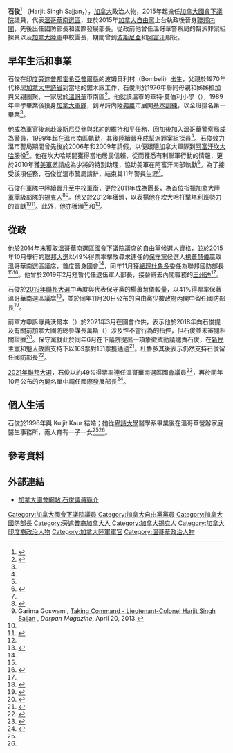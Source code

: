 {{noteTA
|G1=地名
|G2=People
|1=zh-cn:特鲁多; zh-hk:杜魯多; zh-tw:杜魯道
}}
{{Infobox officeholder
|honorific-prefix = <!--[[The_Honourable|The Honourable]]-->
|name             = 石俊
|native_name      = Harjit Sajjan
|honorific-suffix = {{post-nominals|country=CAN|PC|OMM|MSM|CD|MP|size=100%}}
|image            = Harjit Sajjan at NATO in Belgium - 2017 (37569965574) (cropped).jpg

|office           = 加拿大國際發展部長
|term_start       = 2021年10月26日
|term_end         =
|primeminister    = [[賈斯汀·杜魯多|賈斯汀·杜魯多]]
|predecessor      = 卡琳娜·古爾德

|office2          = 加拿大國防部長
|primeminister2   = [[賈斯汀·杜魯多|賈斯汀·杜魯多]]
|term_start2      = 2015年11月4日
|term_end2        = 2021年10月26日
|predecessor2     = [[賈森·康尼|賈森·康尼]]
|successor2       = [[安妮塔·阿南德|安妮塔·阿南德]]

|office3          = [[加拿大國會下議院|加拿大國會下議院]]議員
|constituency3    = [[溫哥華南選區|溫哥華南]]
|term_start3      = 2015年10月19日
|term_end3        = 
|predecessor3     = [[楊蕭慧儀|楊蕭慧儀]]
|successor3       = 

|birth_date       = {{birth date and age|mf=yes|1970|9|6}}<ref name="parlinfo">{{cite web |url=https://lop.parl.ca/sites/ParlInfo/default/en_CA/People/Profile?personId=18450 |title=Profile - Sajjan, Harjit Singh |accessdate=2019-12-10 |publisher=[[加拿大國會|加拿大國會]] |archive-date=2019-12-10 |archive-url=https://web.archive.org/web/20191210155015/https://lop.parl.ca/sites/ParlInfo/default/en_CA/People/Profile%3FpersonId%3D18450 |dead-url=no }}</ref>
|birth_place      = [[印度|印度]][[旁遮普邦|旁遮普邦]][[霍希亞普爾縣|霍希亞普爾縣]]
|death_date       = 
|death_place      = 
|party            = [[加拿大自由黨|加拿大自由黨]]
|occupation       = 軍人、警察
|spouse           = Kuljit Kaur Sajjan
|allegiance       = {{flag|Canada}}
|branch           = {{Army|Canada}}
|serviceyears     = 1989年–2015年<ref name=release151110>{{cite news|last1=Pugliese|first1=David|title=Defence Minister Harjit Sajjan released from military — so he doesn't have to take orders from generals|url=http://news.nationalpost.com/news/canada/defence-minister-harjit-sajjan-released-from-military-so-he-doesnt-have-to-take-orders-from-generals|accessdate=11 November 2015|work=National Post|agency=Postmedia News|publisher=Postmedia Network Inc.|date=10 November 2015|archive-date=2021-04-30|archive-url=https://web.archive.org/web/20210430052924/https://nationalpost.com/category/news/|dead-url=no}}</ref>
|rank             = [[中校|中校]]
}}
'''石俊'''<ref name="明報151105">{{cite news |url=http://www.mingpaocanada.com/van/htm/News/20151105/vaa5.htm?m=0 |title=三名卑詩閣員小檔案 |publisher=《[[明報|明報]]》加西版 |date=2015-11-05 |accessdate=2016-02-06 |archive-date=2017-04-24 |archive-url=https://web.archive.org/web/20170424090133/http://www.mingpaocanada.com/van/htm/News/20151105/vaa5.htm?m=0 |dead-url=no }}</ref> {{post-nominals|country=CAN|PC|OMM|MSM|CD|MP}} （Harjit Singh Sajjan，{{bd|1970年|9月6日|||catIdx=Sajjan, Harjit}}），[[加拿大|加拿大]]政治人物，2015年起擔任[[加拿大國會下議院|加拿大國會下議院]]議員，代表[[溫哥華南選區|溫哥華南選區]]，並於2015年[[加拿大自由黨|加拿大自由黨]]上台執政後晉身[[加拿大内閣|聯邦内閣]]，先後出任國防部長和國際發展部長。從政前他曾任溫哥華警察局的幫派罪案組探員以及[[加拿大陸軍|加拿大陸軍]]中校團長，期間曾到[[波斯尼亞|波斯尼亞]]和[[阿富汗|阿富汗]]服役。

==早年生活和事業==
石俊在[[印度|印度]][[旁遮普邦|旁遮普邦]][[霍希亞普爾縣|霍希亞普爾縣]]的波姆貝利村（Bombeli）出生，父親於1970年代移居[[加拿大|加拿大]][[卑詩省|卑詩省]]到當地的鋸木廠工作，石俊則於1976年聯同母親和姊姊抵加與父親團聚，一家居於[[溫哥華|溫哥華]]市南區<ref name="Macleans160108">{{cite web |url=http://www.macleans.ca/politics/ottawa/harjit-sajjan-the-secret-weapons-of-trudeaus-commando-in-chief/ |title=Harjit Sajjan: Canada's 'bad-ass' defence minister |date=2016-01-08 |work=《[[麥克林|麥克林]]》雜誌 |first=John |last=Geddes |accessdate=2016-02-06 |archive-date=2016-02-05 |archive-url=https://web.archive.org/web/20160205085622/http://www.macleans.ca/politics/ottawa/harjit-sajjan-the-secret-weapons-of-trudeaus-commando-in-chief/ |dead-url=no }}</ref>。他就讀溫市的華特·莫伯利小學（{{lang|en|Walter Moberly Elementary School}}），1989年中學畢業後投身[[加拿大軍隊|加拿大軍隊]]，到卑詩内陸[[弗農|弗農]]市展開[[新兵訓練|基本訓練]]，以全班排名第一畢業<ref name="Macleans160108"/>。

他成為軍官後派赴[[波斯尼亞|波斯尼亞]]參與[[北大西洋公約組織|北約]]的維持和平任務，回加後加入溫哥華警察局成為警員，1999年起在溫市南區執勤，其後陸續晉升成幫派罪案組探員<ref name="Macleans160108"/>。石俊效力溫市警局期間曾先後於2006年和2009年請假，以便跟隨加拿大軍隊到[[阿富汗|阿富汗]][[坎大哈|坎大哈]]服役<ref name="Macleans160108"/>。他在坎大哈期間獲得當地居民信賴，從而獲悉有利聯軍行動的情報，更於2010年獲[[美軍|美軍]]邀請成為{{le|詹姆斯·泰瑞|James L. Terry}}少將的特別助理，協助美軍在阿富汗南部執勤<ref>{{cite web|url=http://www.nationalobserver.com/2015/11/04/opinion/you-have-no-idea-how-badass-trudeaus-defence-minister-really|title=You have no idea how badass Trudeau's Defence Minister really is|work=National Observer|accessdate=2016-02-06|archive-date=2016-02-02|archive-url=https://web.archive.org/web/20160202002641/http://www.nationalobserver.com/2015/11/04/opinion/you-have-no-idea-how-badass-trudeaus-defence-minister-really|dead-url=no}}</ref>。為了接受該項任務，石俊從溫市警局請辭，結束其11年警員生涯<ref name="Macleans160108"/>。

石俊在軍隊中陸續晉升至[[中校|中校]]軍銜，更於2011年成為{{le|英屬哥倫比亞團|The British Columbia Regiment (Duke of Connaught's Own)}}團長，為首位指揮[[加拿大陸軍|加拿大陸軍]]團級部隊的[[錫克人|錫克人]]<ref name="CBC151105">{{cite web |url=http://www.cbc.ca/news/canada/british-columbia/harjit-sajjan-badass-canada-defence-minister-1.3304931 |title=Harjit Sajjan: Meet Canada's new 'badass' defence minister |date=2015-11-05 |accessdate=2016-02-06 |publisher=[[加拿大廣播公司|CBC News]] |archive-date=2015-11-05 |archive-url=https://web.archive.org/web/20151105140205/http://www.cbc.ca/news/canada/british-columbia/harjit-sajjan-badass-canada-defence-minister-1.3304931 |dead-url=no }}</ref><ref>Garima Goswami, [http://www.darpanmagazine.com/magazine/spotlight/taking-commandlieutenantcolonel-harjit-singh-sajjan/ Taking Command - Lieutenant-Colonel Harjit Singh Sajjan] {{Wayback|url=http://www.darpanmagazine.com/magazine/spotlight/taking-commandlieutenantcolonel-harjit-singh-sajjan/ |date=20160305191843 }}, ''Darpan Magazine'', April 20, 2013.</ref>。他又於2012年獲頒{{le|傑出服役獎章 (加拿大)|Meritorious Service Medal (Canada)|傑出服役獎章}}，以表揚他在坎大哈打擊塔利班勢力的貢獻<ref name="CBC151105" /><ref>{{cite web|url=https://www.gg.ca/honour.aspx?id=903&t=16&ln=Sajjan|title=The Governor General of Canada > Find a Recipient|work=gg.ca|access-date=2016-02-06|archive-date=2021-04-30|archive-url=https://web.archive.org/web/20210430053001/https://www.gg.ca/en/honours/recipients|dead-url=no}}</ref>。此外，他亦獲頒{{le|加拿大維持和平服務獎章|Canadian Peacekeeping Service Medal}}<ref name="CBC151105" />和{{le|軍功勳章 (加拿大)|Order of Military Merit (Canada)|軍功勳章}}<ref>{{cite web |url=https://www.gg.ca/document.aspx?id=15668&lan=eng |title=Order of Military Merit Investiture Ceremony |date=2014-06-18 |accessdate=2016-02-06 |work=gg.ca |archive-date=2018-05-17 |archive-url=https://web.archive.org/web/20180517140247/http://www.gg.ca//document.aspx?id=15668&lan=eng |dead-url=no }}</ref>。

==從政==
他於2014年末獲取[[溫哥華南選區|溫哥華南選區]][[加拿大國會下議院|國會下議院]]議席的[[加拿大自由黨|自由黨]]候選人資格，並於2015年10月舉行的[[2015年加拿大聯邦大選|聯邦大選]]以49%得票率擊敗尋求連任的[[加拿大保守黨|保守黨]]候選人[[楊蕭慧儀|楊蕭慧儀]]贏取溫哥華南選區議席，首度晉身國會<ref name="CBC151105"/>，同年11月獲[[加拿大總理|總理]][[賈斯汀·杜魯多|杜魯多]]委任為聯邦國防部長<ref name="CBC151105"/><ref>{{Cite news|url = http://www.cbc.ca/news/politics/full-list-of-justin-trudeau-s-cabinet-1.3300699|title = Full list of Justin Trudeau's cabinet|last = |first = |date = 4 November 2015|work = CBC News|access-date = 4 November 2015|via = |archive-date = 2019-04-03|archive-url = https://web.archive.org/web/20190403163026/https://www.cbc.ca/news/politics/full-list-of-justin-trudeau-s-cabinet-1.3300699|dead-url = no}}</ref>。他曾於2019年2月短暫代任退伍軍人部長，接替辭去內閣職務的[[王州迪|王州迪]]<ref name="parlinfo"/>。

石俊於[[2019年加拿大聯邦大選|2019年聯邦大選]]中再度與代表保守黨的楊蕭慧儀較量，以41%得票率保著溫哥華南選區議席<ref>{{cite news |url= https://www.singtao.ca/3861006/2019-10-22/post-%e6%a5%8a%e8%95%ad%e6%85%a7%e5%84%80%e4%b8%8d%e6%95%b5%e7%9f%b3%e4%bf%8a-%e6%ad%b8%e5%92%8e%e6%8a%95%e7%a5%a8%e7%8e%87%e5%a4%aa%e4%bd%8e/ |title=楊蕭慧儀不敵石俊 歸咎投票率太低 |publisher=《[[星島日報|星島日報]]》加西版 |date=2019-10-22 |accessdate=2019-12-10 }}</ref>，並於同年11月20日公布的自由黨少數政府內閣中留任國防部長<ref>{{Cite news|url = https://www.cbc.ca/news/politics/justin-trudeau-full-cabinet-complete-list-1.5365026|title = Who's who in Justin Trudeau's 2019 cabinet|last = Zimonjic|first = Peter|date = 2019-11-20|work = CBC News|access-date = 2019-12-10|archive-date = 2020-10-28|archive-url = https://web.archive.org/web/20201028203046/https://www.cbc.ca/news/politics/justin-trudeau-full-cabinet-complete-list-1.5365026|dead-url = no}}</ref>。

前軍方申訴專員沃爾本（{{lang|en|Gary Walbourne}}）於2021年3月在國會作供，表示他於2018年向石俊提及有關前加拿大國防總參謀長萬斯（{{lang|en|Jonathan Vance}}）涉及性不當行為的指控，但石俊並未審閱相關證據<ref>{{Cite news|url = https://www.cbc.ca/news/politics/sajjan-vance-walbourne-trudeau-canadian-forces-1.5938534|title = Trudeau says he still has confidence in Sajjan after ombudsman's testimony|last = Brewster|first = Murray|date = 2021-03-05|work = CBC News|access-date = 2021-11-06|archive-date = 2021-11-07|archive-url = https://web.archive.org/web/20211107211645/https://www.cbc.ca/news/politics/sajjan-vance-walbourne-trudeau-canadian-forces-1.5938534|dead-url = no}}</ref>。保守黨就此於同年6月在下議院提出一項象徵式動議譴責石俊，在[[加拿大新民主黨|新民主黨]]和[[魁人政團|魁人政團]]支持下以169票對151票獲通過<ref>{{Cite news|url = https://www.cbc.ca/news/politics/mps-censure-sajjan-1.6070723|title = MPs vote to censure Sajjan over handling of sexual misconduct in the Armed Forces|last = Tasker|first = John Paul|date = 2021-06-18|work = CBC News|access-date = 2021-11-06|archive-date = 2021-11-07|archive-url = https://web.archive.org/web/20211107224334/https://www.cbc.ca/news/politics/mps-censure-sajjan-1.6070723|dead-url = no}}</ref>。杜魯多其後表示仍然支持石俊留任國防部長<ref>{{cite news |url=http://www.mingpaocanada.com/tor/htm/News/20210619/tdd1_r.htm |title=杜魯多力挺國防部長石俊 批保守黨藉軍中危機詆毀 |publisher=《[[明報|明報]]》加東網 |date=2021-06-19 |accessdate=2021-11-06 }}</ref>。

[[2021年加拿大聯邦大選|2021年聯邦大選]]，石俊以約49%得票率連任溫哥華南選區國會議員<ref>{{cite web |url=https://lop.parl.ca/sites/ParlInfo/default/en_CA/ElectionsRidings/Ridings/Profile?OrganizationId=9536 |title=Profile - Vancouver South, British Columbia (2004-05-23 - ) |accessdate=2021-11-06 |publisher=[[加拿大國會|加拿大國會]] |archive-date=2021-11-06 |archive-url=https://web.archive.org/web/20211106190259/https://lop.parl.ca/sites/ParlInfo/default/en_CA/ElectionsRidings/Ridings/Profile?OrganizationId=9536 |dead-url=no }}</ref>，再於同年10月公布的內閣名單中調任國際發展部長<ref>{{cite news|url=https://www.singtao.ca/5317126/2021-10-26/news-%E6%96%B0%E5%85%A7%E9%96%A3%E5%90%8D%E5%96%AE%E5%87%BA%E7%88%90+%E9%98%BF%E5%8D%97%E5%BE%B7%E5%87%BA%E4%BB%BB%E5%9C%8B%E9%98%B2%E9%83%A8%E9%95%B7+%E5%8E%9F%E5%A4%96%E4%BA%A4%E9%83%A8%E9%95%B7%E5%98%89%E8%AB%BE%E8%A2%AB%E6%92%A4%E6%8F%9B/?variant=zh-hk|title=新內閣名單出爐 阿南德出任國防部長 原外交部長嘉諾被撤換|work=《星島日報》加東版|date=2021-10-26|accessdate=2021-11-05|archive-date=2021-11-07|archive-url=https://web.archive.org/web/20211107115614/https://www.singtao.ca/5317126/2021-10-26/news-%E6%96%B0%E5%85%A7%E9%96%A3%E5%90%8D%E5%96%AE%E5%87%BA%E7%88%90+%E9%98%BF%E5%8D%97%E5%BE%B7%E5%87%BA%E4%BB%BB%E5%9C%8B%E9%98%B2%E9%83%A8%E9%95%B7+%E5%8E%9F%E5%A4%96%E4%BA%A4%E9%83%A8%E9%95%B7%E5%98%89%E8%AB%BE%E8%A2%AB%E6%92%A4%E6%8F%9B/?variant=zh-hk|dead-url=no}}</ref>。

==個人生活==
石俊於1996年與 Kuljit Kaur 結婚；她從[[卑詩大學|卑詩大學]]醫學系畢業後在溫哥華營辦家庭醫生事務所，兩人育有一子一女<ref name="Macleans160108"/><ref name="CBC151105"/>。

==參考資料==
{{reflist}}

==外部連結==
{{commonscat|Harjit Sajjan}}
*{{en}}[http://www.lop.parl.gc.ca/ParlInfo/Files/Parliamentarian.aspx?Item=f37d5cb2-a1ad-4ec9-a7de-ca265da02938&Language=E&Section=ALL 加拿大國會網站 石俊議員簡介] {{Wayback|url=http://www.lop.parl.gc.ca/ParlInfo/Files/Parliamentarian.aspx?Item=f37d5cb2-a1ad-4ec9-a7de-ca265da02938&Language=E&Section=ALL | date=20170510200451 }}

{{DEFAULTSORT:Sajjan, Harjit}}
[[Category:加拿大國會下議院議員|Category:加拿大國會下議院議員]]
[[Category:加拿大自由黨黨員|Category:加拿大自由黨黨員]]
[[Category:加拿大國防部長|Category:加拿大國防部長]]
[[Category:旁遮普裔加拿大人|Category:旁遮普裔加拿大人]]
[[Category:加拿大錫克人|Category:加拿大錫克人]]
[[Category:加拿大印度裔政治人物|Category:加拿大印度裔政治人物]]
[[Category:加拿大陸軍軍官|Category:加拿大陸軍軍官]]
[[Category:溫哥華政治人物|Category:溫哥華政治人物]]